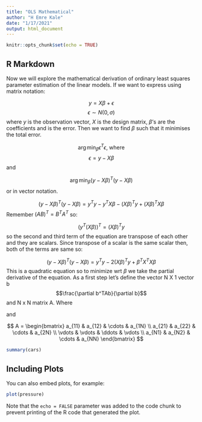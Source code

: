 ```yaml
---
title: "OLS Mathematical"
author: "H Emre Kale"
date: "1/17/2021"
output: html_document
---
```


```r
knitr::opts_chunk$set(echo = TRUE)
```

## R Markdown

Now we will explore the mathematical derivation of ordinary least squares parameter estimation of the  linear models. If we want to express using matrix notation:

$$y = X\beta + \epsilon$$
$$\epsilon \sim N(0,\sigma)$$
where $y$ is the observation vector, $X$ is the design matrix, $\beta$'s are the coefficients and \epsilon is the error. Then we want to find $\beta$ such that it minimises the total error.

$$\arg\min_{\beta} \epsilon^T\epsilon \text{, where}  $$
$$ \epsilon = y - X\beta $$
and

$$\arg \min_{\beta}(y - X\beta)^T(y - X\beta)$$
or in vector notation.

$$(y - X\beta)^T(y - X\beta) = y^Ty - y^TX\beta - (X\beta)^Ty + (X\beta)^T X\beta$$
Remember $(AB)^T = B^TA^T$ so:

$$(y^T(X\beta))^T =  (X\beta)^T y$$
so the second and third term of the equation are transpose of each other and they are scalars. Since transpose of a scalar is the same scalar then, both of the terms are same so:

$$(y - X\beta)^T(y - X\beta) = y^Ty - 2(X\beta)^Ty + \beta^T X^T X\beta$$
This is a quadratic equation so to minimize wrt $\beta$ we take the partial derivative of the equation.
As a first step  let's define the vector N X 1 vector b $$\frac{\partial b^TAb}{\partial b}$$ and N x N matrix A. Where



and


$$ A =
\begin{bmatrix}
a_{11} & a_{12} & \cdots & a_{1N} \\
a_{21} & a_{22} & \cdots & a_{2N} \\
\vdots & \vdots & \ddots & \vdots \\
a_{N1} & a_{N2} & \cdots & a_{NN}
\end{bmatrix} 
$$



```r
summary(cars)
```

## Including Plots

You can also embed plots, for example:

```r
plot(pressure)
```

Note that the `echo = FALSE` parameter was added to the code chunk to prevent printing of the R code that generated the plot.
